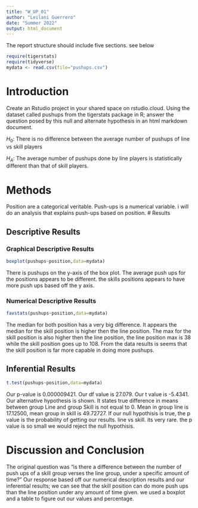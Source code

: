 ```yaml
---
title: "W_UP_01"
author: "Leilani Guerrero"
date: "Summer 2022"
output: html_document
---
```




The report structure should include five sections.  see below



```r
require(tigerstats)
require(tidyverse)
mydata <- read.csv(file="pushups.csv")
```

# Introduction

<!--In this section you explain what you are trying to show. Where did the data come from? What is the research or other question you are trying to answer?!-->

Create an Rstudio project in your shared space on rstudio.cloud.  Using the dataset called pushups from the tigerstats package in R; answer the question posed by this null and alternate hypothesis in an html markdown document.

$H_0$: There is no difference between the average number of pushups of line vs skill players

$H_A$: The average number of pushups done by line players is statistically different than that of skill players.

# Methods

<!--Decide on your methods: use "variable analysis" or other appropriate descriptors. Make sure to choose at least one graphical method and at least one numerical method.!-->
Position are a categorical veritable. Push-ups is a numerical variable. i will do an analysis that explains push-ups based on position.
# Results

<!--Divide this section into two sub-sections: One for your descriptive results and one for your inferential results.!-->

## Descriptive Results

### Graphical Descriptive Results

<!--Graphical results here. Make sure to show your code. Provide appropriate labels for axes, giving units if possible, and provide a good title for the graph, too. Use the graphical results to describe the patterns if any that exist in the data as focused toward the research question!-->
```r
boxplot(pushups~position,data=mydata)
```




There is pushups on the y-axis of the box plot. The average push ups for the positions appears to be different. the skills positions appears to have more push ups based off the y axis. 

### Numerical Descriptive Results

<!--Numerical results go here. Use the numerical results to describe the patterns if any that exist in the data as focused toward the research question!-->
```r
favstats(pushups~position,data=mydata)
```
The median for both position has a very big difference. It appears the median for the skill position is higher then the line position. The max for the skill position is also higher then the line position, the line position max is 38 while the skill position goes up to 108. From the data results is seems that the skill position is far more capable in doing more pushups.  

## Inferential Results

<!--State hypothesis clearly. Make sure your discussion of the inferential test covers all the aspects that the test output produces, such as test statistic, p-value etc. Make a decision about the null hypothesis, explain the assumptions on which the selected test/procedure was based, and why the chosen procedure satisfys the assumptions and is appropriate to answer the research question!-->

```r
t.test(pushups~position,data=mydata)
```
Our p-value is 0.000009421. Our df value is 27.079. Our t value is -5.4341. Our alternative hypothesis is shown. It states true difference in means between group Line and group Skill is not equal to 0. Mean in group line is 17.12500, mean group in skill is 49.72727. If our null hypothisis is true, the p value is the probability of getting our results. line vs skill. its very rare. the p value is so small we would reject the null hypothisis. 

# Discussion and Conclusion

<!--Discussion and conclusion here. If you found a relationship be sure to consider whether the relationship occurs because one of the variavbles causes the other, or whether they perhasps are related for some other reason. Watch the chapter 6 videos from the GeorgeTown videos collection.!-->

The original question was "is there a difference between the number of push ups of a skill group verses the line group, under a specific amount of time?" Our response based off our numerical description results and our inferential results; we can see that the skill position can do more push ups than the line position under any amount of time given. we used a boxplot and a table to figure out our values and percentage.